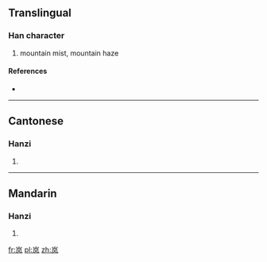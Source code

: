 {{also|嵐}}
==Translingual==

===Han character===
{{Han char|rn=46|rad=山|as=04|sn=7|four=|canj=山竹弓大 (UHNK)}}

# mountain mist, mountain haze

====References====
* {{Han ref|kx=0308.331|hdz=10764.120|uh=5C9A|ud=23706}}

----

==Cantonese==

===Hanzi===
{{yue-hanzi|jyut=|y=laam4|tra=嵐}}

# {{defn|lang=yue|sort=山04}}

----

==Mandarin==

===Hanzi===
{{cmn-hanzi|tra=嵐|pin=[[lán]] ([[lan2]])|wg=lan<sup>2</sup>}}

# {{defn|lang=cmn|sort=山04}}

[[fr:岚]]
[[pl:岚]]
[[zh:岚]]